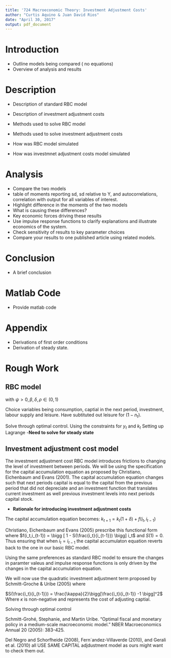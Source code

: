 ```yaml
---
title: '724 Macroeconomic Theory: Investment Adjustment Costs'
author: "Curtis Aquino & Juan David Rios"
date: "April 30, 2017"
output: pdf_document
---
```


# Introduction 

- Outline models being compared ( no equations)
- Overview of analysis and results 

# Description 

- Description of standard RBC model
- Description of investment adjustment costs 

- Methods used to solve RBC model
- Methods used to solve investment adjustment costs 

- How was RBC model simulated
- How was investmnet adjustment costs model simulated

# Analysis 

- Compare the two models 
- table of moments reporting sd, sd relative to Y, and autocorrelations,
correlation with output for all variables of interest. 
- Highlight difference in the moments of the two models 
- What is causing these differences? 
- Key economic forces driving these results
- Use impulse response functions to clarify explanations and illustrate economics of the system. 
- Check sensitivity of results to key parameter choices
- Compare your results to one published article using related models. 

# Conclusion

- A brief conclusion

# Matlab Code

- Provide matlab code

# Appendix 

- Derivations of first order conditions 
- Derivation of steady state. 

# Rough Work


## RBC model 

\begin{align*}
\max E_0 & \sum^\infty_{t=0} \beta ^t [ \ln (c_t) + \psi \ln(1 - n_t)] \textrm{      s.t.}\\
 y_t &= c_t + i_t \\
 y_t &= A_t k_t^\alpha n_t^{1-\alpha}\\
 k_{t+1} &= i_t + (1-\delta)k_t \\ 
 \ln (A_{t+1}) &= \rho \ln (A_t) + \epsilon_{t+1} \textrm{   where     }\epsilon_{t+1} \sim iid(0, \sigma^2_\epsilon)\\
k_0 \textrm{ and } A_0 & \textrm{ are given and } > 0
\end{align*}
with $\psi > 0,\beta,\delta,\rho \in (0,1)$

Choice variables being consumption, captial in the next period, investment, labour supply and leisure. Have subtituted out leisure for $(1-n_t)$.

Solve through optimal control. Using the constraints for $y_t$ and $k_t$
\begin{align*}
A_t k_t^\alpha n_t^{1-\alpha} &= c_t +i_t \\
A_t k_t^\alpha n_t^{1-\alpha} &= c_t + k_{t+1}- (1-\delta)k_t\\
0 &= A_t k_t^\alpha n_t^{1-\alpha} - c_t - k_{t+1} + (1-\delta)k_t
\end{align*}
Setting up Lagrange 
\begin{align*}
L &=  E_0 \sum^\infty_{t=0} \beta ^t [ \ln (c_t) + \psi \ln(1 - n_t)]  + \beta^t \lambda_t [ A_t k_t^\alpha n_t^{1-\alpha} - c_t - k_{t+1} + (1-\delta)k_t] \\
\frac{\partial L}{\partial c_t} &: \frac{1}{c_t} = \lambda_t\\
\frac{\partial L}{\partial n_t} &: \frac{\psi}{(1-n_t)} = \lambda_t  \\
&: \frac{\psi}{(1-n_t)} =  \frac{1}{c_t}[(1-\alpha)\frac{y_t}{n_t}]\\
\frac{\partial L}{\partial k_{t+1}} &: \lambda_t = \lambda_{t+1} \beta [\alpha \frac{y_{t+1}}{k_{t+1}} + (1-\delta)]\\
&:  \frac{1}{c_t} =  \frac{1}{c_{t+1}} \beta  [\alpha \frac{y_{t+1}}{k_{t+1}} + (1-\delta)] 
\end{align*}
-**Need to solve for steady state**

## Investment adjustment cost model 

The investment adjustment cost RBC model introduces frictions to changing the level of investment between periods. We will be using the specification for the capital accumulation equation as proposed by Christiano, Eichenbaum and Evans (2001). The capital accumulation equation changes such that next periods capital is equal to the capital from the previous period that did not depreciate and an investment function that translates current investment as well previous investment levels into next periods capital stock. 

- **Rationale for introducing investment adjustment costs**

The capital accumulation equation becomes: $k_{t+1} = k_t(1+\delta) + f(i_t,i_{t-1})$

Christiano, Eichenbaum and Evans (2005) prescribe this functional form where $f(i_t,i_{t-1}) = \bigg [ 1 - S(\frac{i_t}{i_{t-1}}) \bigg] i_t$ and $S(1) = 0$. Thus ensuring that when $i_t = i_{t-1}$ the capital accumulaton equation reverts back to the one in our basic RBC model. 

Using the same preferences as standard RBC model to ensure the changes in paramter valeus and impulse response functions is only driven by the changes in the capital accumulation equation.

We will now use the quadratic investment adjustment term proposed by Schmitt-Groche & Uribe (2005) where 

$S(\frac{i_t}{i_{t-1}}) = \frac{\kappa}{2}\bigg[\frac{i_t}{i_{t-1}} -1 \bigg]^2$ Where $\kappa$ is non-negative and represents the cost of adjusting captial.

\begin{align*}
\max E_0 & \sum^\infty_{t=0} \beta ^t [ \ln (c_t) + \psi \ln(1 - n_t)] \textrm{      s.t.}\\
 y_t &= c_t + i_t \\
 y_t &= A_t k_t^\alpha n_t^{1-\alpha}\\
 k_{t+1} &= [ 1 - \frac{\kappa}{2}\bigg[\frac{i_t}{i_{t-1}} -1 \bigg]^2]i_t + (1-\delta)k_t \\ 
 \ln (A_{t+1}) &= \rho \ln (A_t) + \epsilon_{t+1} \textrm{   where     }\epsilon_{t+1} \sim iid(0, \sigma^2_\epsilon)\\
k_0 \textrm{ and } A_0 & \textrm{ are given and } > 0 \\
\kappa \ge 0 
\end{align*}
Solving through optimal control  
\begin{align*}
L = E_0  \sum^\infty_{t=0} & \beta ^t [ \ln (c_t) + \psi \ln(1 - n_t)] \\
& + \beta ^t \lambda_t [ A_tk_t^\alpha n_t^{1-\alpha} - c -i ]  \\
& + \beta ^t \Lambda_t [i_t - S(\frac{i_t}{i_{t-1}})i_t) + (1-\delta)k_t - k_{t+1}]
\\\\ 
\textrm{need to rewrite these}
\frac{\partial L}{\partial c_t} &: \frac{1}{c_t} = \lambda_t\\
\frac{\partial L}{\partial n_t} &: \frac{\psi}{1-n_t} = \lambda_t[(1-\alpha)\frac{y_t}{n_t}] \\
\frac{\partial L}{\partial i_t} &: \lambda_t = \Lambda_t[1 - \frac{\partial \theta_t(i_t,i_{t-1})}{\partial i_t}] + \Lambda_{t+1}\beta[\frac{\partial \theta_{t+1}(i_{t+1},i_t)}{\partial i_t}]\\
\frac{\partial L}{\partial k_{t+1}} &: \Lambda_t = \lambda_{t+1} \beta [\alpha \frac{y_{t+1}}{k_{t+1}} + (1-\delta)]\\
a\end{align*}


Schmitt-Grohé, Stephanie, and Martin Uribe. "Optimal fiscal and monetary policy in a medium-scale macroeconomic model." NBER Macroeconomics Annual 20 (2005): 383-425.


 Del Negro and Schorfheide (2008),
Fern´andez-Villaverde (2010), and Gerali et al. (2010) all USE SAME CAPITAL adjdustment model as ours might want to check them out. 
